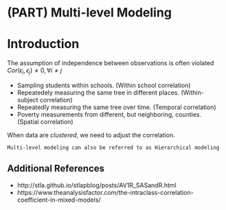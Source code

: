 # (PART) Multi-level Modeling {-}


# Introduction

The assumption of independence between observations is often violated $Cor(\epsilon_i, \epsilon_j)\neq 0, \forall i\neq j$

* Sampling students within schools. (Within school correlation)
* Repeatedely measuring the same tree in different places. (Within-subject correlation)
* Repeatedly measuring the same tree over time. (Temporal correlation)
* Poverty measurements from different, but neighboring, counties. (Spatial correlation)

When data are _clustered_, we need to adjust the correlation. 

```block2
Multi-level modeling can also be referred to as Hierarchical modeling
```




## Additional References

* http://stla.github.io/stlapblog/posts/AV1R_SASandR.html
* https://www.theanalysisfactor.com/the-intraclass-correlation-coefficient-in-mixed-models/
